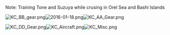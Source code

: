 Note: Training Tone and Suzuya while crusing in Orel Sea and Bashi Islands

[[File:KC_BB_gear.png|thumb]][[File:2016-01-18.png|thumb|left]][[File:KC_AA_Gear.png|thumb|left]]

[[File:KC_DD_Gear.png|thumb]][[File:KC_Aircraft.png|thumb|left]][[File:KC_Misc.png|thumb]]<ac_metadata title="How ready am I to CLEAR Winter 2016?"> </ac_metadata>